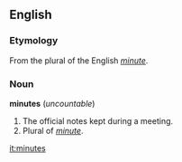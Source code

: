 == English ==
=== Etymology ===
From the plural of the English ''[[minute]]''.
{{etystub}}
=== Noun ===
'''minutes''' (''uncountable'')

# The official notes kept during a meeting.
# Plural of ''[[minute]]''.

[[it:minutes]]